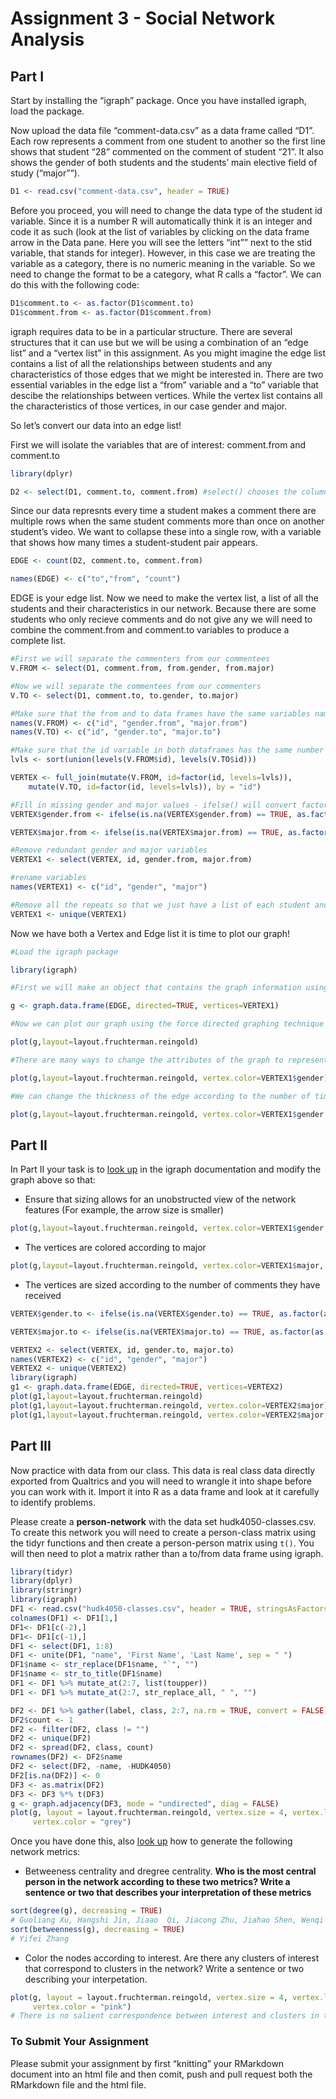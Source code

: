 # Assignment 3 - Social Network Analysis

## Part I
Start by installing the "igraph" package. Once you have installed igraph, load the package.

Now upload the data file "comment-data.csv" as a data frame called "D1". Each row represents a comment from one student to another so the first line shows that student "28" commented on the comment of student "21". It also shows the gender of both students and the students' main elective field of study ("major"").

```r
D1 <- read.csv("comment-data.csv", header = TRUE)
```

Before you proceed, you will need to change the data type of the student id variable. Since it is a number R will automatically think it is an integer and code it as such (look at the list of variables by clicking on the data frame arrow in the Data pane. Here you will see the letters "int"" next to the stid variable, that stands for integer). However, in this case we are treating the variable as a category, there is no numeric meaning in the variable. So we need to change the format to be a category, what R calls a "factor". We can do this with the following code:

```r
D1$comment.to <- as.factor(D1$comment.to)
D1$comment.from <- as.factor(D1$comment.from)
```

igraph requires data to be in a particular structure. There are several structures that it can use but we will be using a combination of an "edge list" and a "vertex list" in this assignment. As you might imagine the edge list contains a list of all the relationships between students and any characteristics of those edges that we might be interested in. There are two essential variables in the edge list a "from" variable and a "to" variable that descibe the relationships between vertices. While the vertex list contains all the characteristics of those vertices, in our case gender and major.

So let's convert our data into an edge list!

First we will isolate the variables that are of interest: comment.from and comment.to

```r
library(dplyr)

D2 <- select(D1, comment.to, comment.from) #select() chooses the columns
```

Since our data represnts every time a student makes a comment there are multiple rows when the same student comments more than once on another student's video. We want to collapse these into a single row, with a variable that shows how many times a student-student pair appears.

```r

EDGE <- count(D2, comment.to, comment.from)

names(EDGE) <- c("to","from", "count")

```

EDGE is your edge list. Now we need to make the vertex list, a list of all the students and their characteristics in our network. Because there are some students who only recieve comments and do not give any we will need to combine the comment.from and comment.to variables to produce a complete list.

```r
#First we will separate the commenters from our commentees
V.FROM <- select(D1, comment.from, from.gender, from.major)

#Now we will separate the commentees from our commenters
V.TO <- select(D1, comment.to, to.gender, to.major)

#Make sure that the from and to data frames have the same variables names
names(V.FROM) <- c("id", "gender.from", "major.from")
names(V.TO) <- c("id", "gender.to", "major.to")

#Make sure that the id variable in both dataframes has the same number of levels
lvls <- sort(union(levels(V.FROM$id), levels(V.TO$id)))

VERTEX <- full_join(mutate(V.FROM, id=factor(id, levels=lvls)),
    mutate(V.TO, id=factor(id, levels=lvls)), by = "id")

#Fill in missing gender and major values - ifelse() will convert factors to numerical values so convert to character
VERTEX$gender.from <- ifelse(is.na(VERTEX$gender.from) == TRUE, as.factor(as.character(VERTEX$gender.to)), as.factor(as.character(VERTEX$gender.from)))

VERTEX$major.from <- ifelse(is.na(VERTEX$major.from) == TRUE, as.factor(as.character(VERTEX$major.to)), as.factor(as.character(VERTEX$major.from)))

#Remove redundant gender and major variables
VERTEX1 <- select(VERTEX, id, gender.from, major.from)

#rename variables
names(VERTEX1) <- c("id", "gender", "major")

#Remove all the repeats so that we just have a list of each student and their characteristics
VERTEX1 <- unique(VERTEX1)

```

Now we have both a Vertex and Edge list it is time to plot our graph!

```r
#Load the igraph package

library(igraph)

#First we will make an object that contains the graph information using our two dataframes EDGE and VERTEX. Notice that we have made "directed = TRUE" - our graph is directed since comments are being given from one student to another.

g <- graph.data.frame(EDGE, directed=TRUE, vertices=VERTEX1)

#Now we can plot our graph using the force directed graphing technique - our old friend Fruchertman-Reingold!

plot(g,layout=layout.fruchterman.reingold)

#There are many ways to change the attributes of the graph to represent different characteristics of the network. For example, we can color the nodes according to gender.

plot(g,layout=layout.fruchterman.reingold, vertex.color=VERTEX1$gender)

#We can change the thickness of the edge according to the number of times a particular student has sent another student a comment.

plot(g,layout=layout.fruchterman.reingold, vertex.color=VERTEX1$gender, edge.width=EDGE$count)

````

## Part II

In Part II your task is to [look up](http://igraph.org/r/) in the igraph documentation and modify the graph above so that:

* Ensure that sizing allows for an unobstructed view of the network features (For example, the arrow size is smaller)
```r
plot(g,layout=layout.fruchterman.reingold, vertex.color=VERTEX1$gender, edge.width=EDGE$count, edge.arrow.size=0.5, vertex.size=15, vertex.label.cex=0.8) 
```
* The vertices are colored according to major
```r
plot(g,layout=layout.fruchterman.reingold, vertex.color=VERTEX1$major, edge.width=EDGE$count, edge.arrow.size=0.5, vertex.size=15, vertex.label.cex=0.8) 
```

* The vertices are sized according to the number of comments they have received
```r
VERTEX$gender.to <- ifelse(is.na(VERTEX$gender.to) == TRUE, as.factor(as.character(VERTEX$gender.from)), as.factor(as.character(VERTEX$gender.to)))

VERTEX$major.to <- ifelse(is.na(VERTEX$major.to) == TRUE, as.factor(as.character(VERTEX$major.from)), as.factor(as.character(VERTEX$major.to)))

VERTEX2 <- select(VERTEX, id, gender.to, major.to)
names(VERTEX2) <- c("id", "gender", "major")
VERTEX2 <- unique(VERTEX2)
library(igraph)
g1 <- graph.data.frame(EDGE, directed=TRUE, vertices=VERTEX2)
plot(g1,layout=layout.fruchterman.reingold)
plot(g1,layout=layout.fruchterman.reingold, vertex.color=VERTEX2$major)
plot(g1,layout=layout.fruchterman.reingold, vertex.color=VERTEX2$major, vertex.size=EDGE$count, edge.arrow.size=0.3, vertex.label.dist=2)
```


## Part III

Now practice with data from our class. This data is real class data directly exported from Qualtrics and you will need to wrangle it into shape before you can work with it. Import it into R as a data frame and look at it carefully to identify problems.

Please create a **person-network** with the data set hudk4050-classes.csv. To create this network you will need to create a person-class matrix using the tidyr functions and then create a person-person matrix using `t()`. You will then need to plot a matrix rather than a to/from data frame using igraph.
```r
library(tidyr)
library(dplyr)
library(stringr)
library(igraph)
DF1 <- read.csv("hudk4050-classes.csv", header = TRUE, stringsAsFactors = FALSE)
colnames(DF1) <- DF1[1,]
DF1<- DF1[c(-2),]
DF1<- DF1[c(-1),]
DF1 <- select(DF1, 1:8)
DF1 <- unite(DF1, "name", 'First Name', 'Last Name', sep = " ")
DF1$name <- str_replace(DF1$name, "`", "")
DF1$name <- str_to_title(DF1$name)
DF1 <- DF1 %>% mutate_at(2:7, list(toupper))
DF1 <- DF1 %>% mutate_at(2:7, str_replace_all, " ", "")

DF2 <- DF1 %>% gather(label, class, 2:7, na.rm = TRUE, convert = FALSE) %>% select(name, class)
DF2$count <- 1
DF2 <- filter(DF2, class != "")
DF2 <- unique(DF2)
DF2 <- spread(DF2, class, count)
rownames(DF2) <- DF2$name
DF2 <- select(DF2, -name, -HUDK4050)
DF2[is.na(DF2)] <- 0
DF3 <- as.matrix(DF2)
DF3 <- DF3 %*% t(DF3)
g <- graph.adjacency(DF3, mode = "undirected", diag = FALSE)
plot(g, layout = layout.fruchterman.reingold, vertex.size = 4, vertex.label.cex = 0.8, vertex.label.color = "purple",
     vertex.color = "grey")
```


Once you have done this, also [look up](http://igraph.org/r/) how to generate the following network metrics:

* Betweeness centrality and dregree centrality. **Who is the most central person in the network according to these two metrics? Write a sentence or two that describes your interpretation of these metrics**
```r
sort(degree(g), decreasing = TRUE)
# Guoliang Xu, Hangshi Jin, Jiaao  Qi, Jiacong Zhu, Jiahao Shen, Wenqi Gao, Xiyun  Zhang, Yingxin Xie
sort(betweenness(g), decreasing = TRUE)
# Yifei Zhang
```


* Color the nodes according to interest. Are there any clusters of interest that correspond to clusters in the network? Write a sentence or two describing your interpetation.
```r
plot(g, layout = layout.fruchterman.reingold, vertex.size = 4, vertex.label.cex = 0.8, vertex.label.color = "purple",
     vertex.color = "pink")
# There is no salient correspondence between interest and clusters in the network. The same interest areas (such as prediction modeling and social network analysis are included in all the clusters.)
```


### To Submit Your Assignment

Please submit your assignment by first "knitting" your RMarkdown document into an html file and then comit, push and pull request both the RMarkdown file and the html file.
